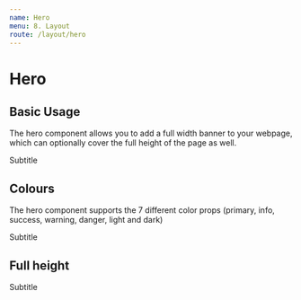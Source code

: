 ```yaml
---
name: Hero 
menu: 8. Layout
route: /layout/hero
---
```



# Hero

<PropsTable of={Hero} />

## Basic Usage

The hero component allows you to add a full width banner to your webpage, which can optionally cover the full height of the page as well.

<Playground>
  <Hero primary>
    <Hero.Body>
      <Container>
        <Title>Title</Title>
        <Subtitle>Subtitle</Subtitle>
      </Container>
    </Hero.Body>
  </Hero>
</Playground>

## Colours

The hero component supports the 7 different color props (primary, info, success, warning, danger, light and dark)

<Playground>
  <Hero info>
    <Hero.Body>
      <Container>
        <Title>Title</Title>
        <Subtitle>Subtitle</Subtitle>
      </Container>
    </Hero.Body>
  </Hero>
</Playground>


## Full height

<Playground>
  <Hero primary fullHeight>
    <Hero.Body>
      <Container>
        <Title>Title</Title>
        <Subtitle>Subtitle</Subtitle>
      </Container>
    </Hero.Body>
  </Hero>
</Playground>